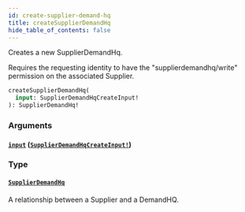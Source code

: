 ```yaml
---
id: create-supplier-demand-hq
title: createSupplierDemandHq
hide_table_of_contents: false
---
```



Creates a new SupplierDemandHq.
            
Requires the requesting identity to have the "supplierdemandhq/write" permission on the associated Supplier.

```graphql
createSupplierDemandHq(
  input: SupplierDemandHqCreateInput!
): SupplierDemandHq!
```


### Arguments

#### [`input`](#) ([`SupplierDemandHqCreateInput!`](/developers/supplier-apis/supply-api/graphql/reference/inputs/supplier-demand-hq-create-input))




### Type

#### [`SupplierDemandHq`](/developers/supplier-apis/supply-api/graphql/reference/objects/supplier-demand-hq)

A relationship between a Supplier and a DemandHQ.




